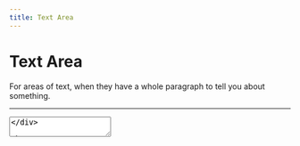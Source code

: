 ```yaml
---
title: Text Area
---
```


# Text Area

For areas of text, when they have a whole paragraph to tell you about something.

---


<div>
  <Textarea placeholder="Type your message here." />
</div>

## Usage

```tsx
<Textarea placeholder='...'>
```
